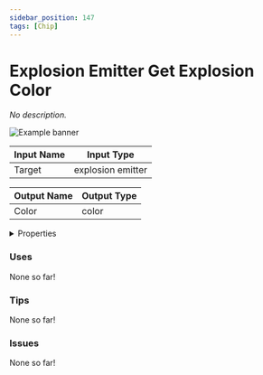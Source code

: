 ```yaml
---
sidebar_position: 147
tags: [Chip]
---
```


# Explosion Emitter Get Explosion Color

*No description.*



![Example banner](./assets/6039d63b-f484-4436-bb7c-ea58529ed4ec.svg)

| Input Name | Input Type |
|-----------|-----------|
| Target | explosion emitter |

| Output Name | Output Type |
|-----------|-----------|
| Color | color |


<details>
  <summary>Properties</summary>
  <div>
    <div>
    <table>
      <thead>
        <tr>
          <th>Is beta required?</th>
          <th>❌</th>
        </tr>
        <tr>
          <th>Is this chip a trolling risk?</th>
          <th>❌</th>
        </tr>
        <tr>
          <th>Chip UUID</th>
          <th>6039d63b-f484-4436-bb7c-ea58529ed4ec</th>
        </tr>
      </thead>
    </table>
    </div>
  </div>
</details>

### Uses

None so far!

### Tips

None so far!

### Issues

None so far!